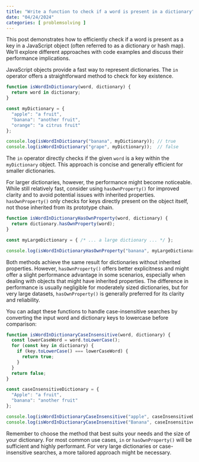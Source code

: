 ```yaml
---
title: "Write a function to check if a word is present in a dictionary"
date: "04/24/2024"
categories: [ problemsolving ]
---
```


This post demonstrates how to efficiently check if a word is present as a key in a JavaScript object (often referred to as a dictionary or hash map). We'll explore different approaches with code examples and discuss their performance implications.

JavaScript objects provide a fast way to represent dictionaries.  The `in` operator offers a straightforward method to check for key existence.

```javascript
function isWordInDictionary(word, dictionary) {
  return word in dictionary;
}

const myDictionary = {
  "apple": "a fruit",
  "banana": "another fruit",
  "orange": "a citrus fruit"
};

console.log(isWordInDictionary("banana", myDictionary)); // true
console.log(isWordInDictionary("grape", myDictionary));  // false
```

The `in` operator directly checks if the given `word` is a key within the `myDictionary` object. This approach is concise and generally efficient for smaller dictionaries.

For larger dictionaries, however,  the performance might become noticeable. While still relatively fast,  consider using `hasOwnProperty()` for improved clarity and to avoid potential issues with inherited properties.  `hasOwnProperty()` only checks for keys directly present on the object itself, not those inherited from its prototype chain.

```javascript
function isWordInDictionaryHasOwnProperty(word, dictionary) {
  return dictionary.hasOwnProperty(word);
}

const myLargeDictionary = { /* ... a large dictionary ... */ };

console.log(isWordInDictionaryHasOwnProperty("banana", myLargeDictionary)); // true (if "banana" exists)
```

Both methods achieve the same result for dictionaries without inherited properties. However,  `hasOwnProperty()` offers better explicitness and might offer a slight performance advantage in some scenarios, especially when dealing with objects that might have inherited properties.  The difference in performance is usually negligible for moderately sized dictionaries, but for very large datasets, `hasOwnProperty()` is generally preferred for its clarity and reliability.

You can adapt these functions to handle case-insensitive searches by converting the input word and dictionary keys to lowercase before comparison:


```javascript
function isWordInDictionaryCaseInsensitive(word, dictionary) {
  const lowerCaseWord = word.toLowerCase();
  for (const key in dictionary) {
    if (key.toLowerCase() === lowerCaseWord) {
      return true;
    }
  }
  return false;
}

const caseInsensitiveDictionary = {
  "Apple": "a fruit",
  "banana": "another fruit"
};

console.log(isWordInDictionaryCaseInsensitive("apple", caseInsensitiveDictionary)); // true
console.log(isWordInDictionaryCaseInsensitive("Banana", caseInsensitiveDictionary)); // true

```

Remember to choose the method that best suits your needs and the size of your dictionary. For most common use cases, `in` or `hasOwnProperty()` will be sufficient and highly performant. For very large dictionaries or case-insensitive searches, a more tailored approach might be necessary.

